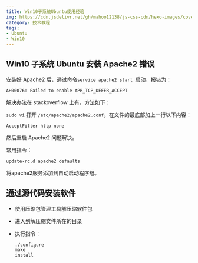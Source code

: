 ```yaml
---
title: Win10子系统Ubuntu使用经验
img: https://cdn.jsdelivr.net/gh/mahoo12138/js-css-cdn/hexo-images/cover/ubuntu.png
category: 技术教程
tags:
- Ubuntu
- Win10
---
```


## Win10 子系统 Ubuntu 安装 Apache2 错误

安装好 Apache2 后，通过命令`service apache2 start `启动，报错为：

```shell
AH00076: Failed to enable APR_TCP_DEFER_ACCEPT
```

解决办法在 stackoverflow 上有，方法如下：

`sudo vi` 打开 `/etc/apache2/apache2.conf`，在文件的最底部加上一行以下内容：

```
AcceptFilter http none
```

然后重启 Apache2 问题解决。

常用指令：

```shell
update-rc.d apache2 defaults
```

将apache2服务添加到自动启动程序组。

## 通过源代码安装软件

+ 使用压缩包管理工具解压缩软件包

+ 进入到解压缩文件所在的目录

+ 执行指令：

  ```shell
  ./configure
  make
  install
  ```

  

